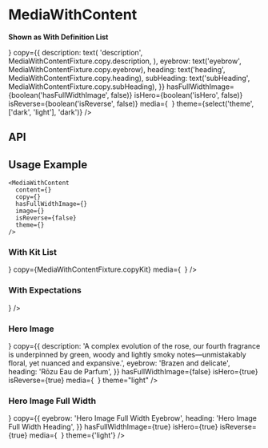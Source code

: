 
<Meta
  title="Components/MediaWithContent"
  component={MediaWithContent}
  decorators={[withKnobs]}
/>

# MediaWithContent

**Shown as With Definition List**

<Preview>
  <Story name="Base component">
    <MediaWithContent
      backgroundColor={text('backgroundColor', '')}
      content={
        <LinkButtonGroup
          link={{
            text: 'About Aesop',
            url: 'http://aesop.com',
            style: 'Internal No Icon Button Link',
          }}
          secondaryLink={{
            text: 'Read more',
            url: 'http://aesop.com',
            style: 'External No Icon Button Link',
          }}
          theme={select('theme', ['dark', 'light'], 'dark')}
        />
      }
      copy={{
        description: text(
          'description',
          MediaWithContentFixture.copy.description,
        ),
        eyebrow: text('eyebrow', MediaWithContentFixture.copy.eyebrow),
        heading: text('heading', MediaWithContentFixture.copy.heading),
        subHeading: text('subHeading', MediaWithContentFixture.copy.subHeading),
      }}
      hasFullWidthImage={boolean('hasFullWidthImage', false)}
      isHero={boolean('isHero', false)}
      isReverse={boolean('isReverse', false)}
      media={
        <Image
          altText={MediaWithContentFixture.imageExpectations.altText}
          large={MediaWithContentFixture.imageExpectations.large}
          medium={MediaWithContentFixture.imageExpectations.medium}
          small={MediaWithContentFixture.imageExpectations.small}
          theme={MediaWithContentFixture.imageExpectations}
        />
      }
      theme={select('theme', ['dark', 'light'], 'dark')}
    />
  </Story>
</Preview>

## API

<Props of={MediaWithContent} />

## Usage Example

```
<MediaWithContent
  content={}
  copy={}
  hasFullWidthImage={}
  image={}
  isReverse={false}
  theme={}
/>
```

### With Kit List

<Preview>
  <Story name="With Kit List">
    <MediaWithContent
      content={<KitList items={MediaWithContentFixture.kitList} />}
      copy={MediaWithContentFixture.copyKit}
      media={
        <Image
          altText={MediaWithContentFixture.imageKit.altText}
          large={MediaWithContentFixture.imageKit.large}
          medium={MediaWithContentFixture.imageKit.medium}
          small={MediaWithContentFixture.imageKit.small}
          theme={MediaWithContentFixture.imageKit}
        />
      }
    />
  </Story>
</Preview>

### With Expectations

<Preview>
  <Story name="With Expectations">
    <MediaWithContent
      copy={MediaWithContentFixture.copyExpectations}
      isReverse={true}
      media={
        <Image
          altText={MediaWithContentFixture.imageExpectations.altText}
          large={MediaWithContentFixture.imageExpectations.large}
          medium={MediaWithContentFixture.imageExpectations.medium}
          small={MediaWithContentFixture.imageExpectations.small}
          theme={MediaWithContentFixture.imageExpectations}
        />
      }
    />
  </Story>
</Preview>

### Hero Image

<Preview>
  <Story name="Hero Image">
    <MediaWithContent
      backgroundColor="#633e43"
      content={
        <Fragment>
          <LinkButtonGroup
            link={{
              text: 'Purchase Rozu',
              url: 'http://aesop.com',
              style: 'Internal No Icon Button Link',
            }}
            secondaryLink={{
              text: 'Discover the inspiration',
              url: 'http://aesop.com',
              style: 'Internal No Icon Button Link',
            }}
            theme="light"
          />
        </Fragment>
      }
      copy={{
        description:
          'A complex evolution of the rose, our fourth fragrance is underpinned by green, woody and lightly smoky notes—unmistakably floral, yet nuanced and expansive.',
        eyebrow: 'Brazen and delicate',
        heading: 'Rōzu Eau de Parfum',
      }}
      hasFullWidthImage={false}
      isHero={true}
      isReverse={true}
      media={
        <Image
          altText={MediaWithContentFixture.imageHero.altText}
          large={MediaWithContentFixture.imageHero.large}
          medium={MediaWithContentFixture.imageHero.medium}
          small={MediaWithContentFixture.imageHero.small}
          theme={MediaWithContentFixture.imageHero}
        />
      }
      theme="light"
    />
  </Story>
</Preview>

### Hero Image Full Width

<Preview>
  <Story name="Hero Image Full Width">
    <MediaWithContent
      backgroundColor={text('backgroundColor', '#222e56')}
      content={
        <Fragment>
          <SubNav links={SubNavFixture.links} theme={'light'} />
          <LinkButtonGroup
            link={{
              text: 'About Aesop',
              url: 'http://aesop.com',
              style: 'Internal No Icon Button Link',
            }}
            secondaryLink={{
              text: 'Read more',
              url: 'http://aesop.com',
              style: 'External No Icon Button Link',
            }}
            theme={'light'}
          />
        </Fragment>
      }
      copy={{
        eyebrow: 'Hero Image Full Width Eyebrow',
        heading: 'Hero Image Full Width Heading',
      }}
      hasFullWidthImage={true}
      isHero={true}
      isReverse={true}
      media={
        <Image
          altText={MediaWithContentFixture.imageExpectations.altText}
          large={MediaWithContentFixture.imageExpectations.large}
          medium={MediaWithContentFixture.imageExpectations.medium}
          small={MediaWithContentFixture.imageExpectations.small}
          theme={MediaWithContentFixture.imageExpectations}
        />
      }
      theme={'light'}
    />
  </Story>
</Preview>
